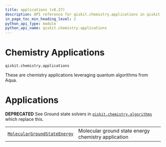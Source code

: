 ```yaml
---
title: applications (v0.27)
description: API reference for qiskit.chemistry.applications in qiskit v0.27
in_page_toc_min_heading_level: 2
python_api_type: module
python_api_name: qiskit.chemistry.applications
---
```


<span id="module-qiskit.chemistry.applications" />

<span id="qiskit-chemistry-applications" />

<span id="chemistry-applications-qiskit-chemistry-applications" />

# Chemistry Applications

`qiskit.chemistry.applications`

These are chemistry applications leveraging quantum algorithms from Aqua.

# Applications

**DEPRECATED** See Ground state solvers in [`qiskit.chemistry.algorithms`](qiskit.chemistry.algorithms#module-qiskit.chemistry.algorithms "qiskit.chemistry.algorithms") which replace this.

|                                                                                                                                                     |                                                     |
| --------------------------------------------------------------------------------------------------------------------------------------------------- | --------------------------------------------------- |
| [`MolecularGroundStateEnergy`](qiskit.chemistry.applications.MolecularGroundStateEnergy "qiskit.chemistry.applications.MolecularGroundStateEnergy") | Molecular ground state energy chemistry application |

